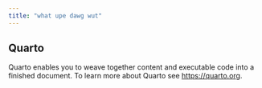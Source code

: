 ```yaml
---
title: "what upe dawg wut"
---
```


## Quarto

Quarto enables you to weave together content and executable code into a finished document. To learn more about Quarto see <https://quarto.org>.
